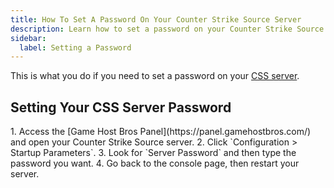 ```yaml
---
title: How To Set A Password On Your Counter Strike Source Server
description: Learn how to set a password on your Counter Strike Source dedicated server.
sidebar:
  label: Setting a Password
---
```


This is what you do if you need to set a password on your [CSS server](https://www.gamehostbros.com/counter-strike-source-server-hosting/).

## Setting Your CSS Server Password

<Steps>
1. Access the [Game Host Bros Panel](https://panel.gamehostbros.com/) and open your Counter Strike Source server.
2. Click `Configuration > Startup Parameters`.
3. Look for `Server Password` and then type the password you want.
4. Go back to the console page, then restart your server.
</Steps>